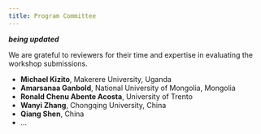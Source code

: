 ```yaml
---
title: Program Committee
---
```


**_being updated_**

We are grateful to reviewers for their time and expertise in evaluating the workshop submissions.

- **Michael Kizito**, Makerere University, Uganda
- **Amarsanaa Ganbold**, National University of Mongolia, Mongolia
- **Ronald Chenu Abente Acosta**, University of Trento
- **Wanyi Zhang**, Chongqing University, China
- **Qiang Shen**, China
- ...

